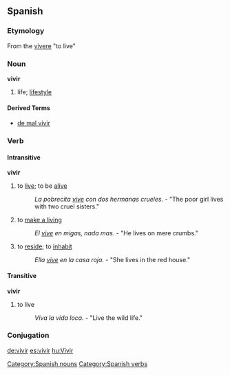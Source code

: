 ==Spanish==
=== Etymology ===
From the {{L.}} [[vivere]] "to live"

=== Noun ===
[[Category:Spanish nouns]]
'''vivir'''
# life; [[lifestyle]]

==== Derived Terms ====
*[[de mal vivir]]

=== Verb ===
[[Category:Spanish verbs]]
==== Intransitive ====
'''vivir'''
# to [[live]]; to be [[alive]]
#: ''La pobrecita [[vive]] con dos hermanas crueles.'' - "The poor girl lives with two cruel sisters."
# to [[make a living]]
#: ''El [[vive]] en migas, nada mas.'' - "He lives on mere crumbs."
# to [[reside]]; to [[inhabit]]
#: ''Ella [[vive]] en la casa roja.'' - "She lives in the red house."

==== Transitive ====
'''vivir''' 
# to live
#: ''Viva la vida loca.'' - "Live the wild life."

=== Conjugation ===
{{template:Es:-ir|viv}}

[[de:vivir]]
[[es:vivir]]
[[hu:Vivir]]